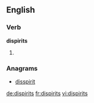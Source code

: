 ==English==

===Verb===
'''dispirits'''

# {{third-person singular of|dispirit}}

===Anagrams===
* [[disspirit#English|disspirit]]

[[de:dispirits]]
[[fr:dispirits]]
[[vi:dispirits]]